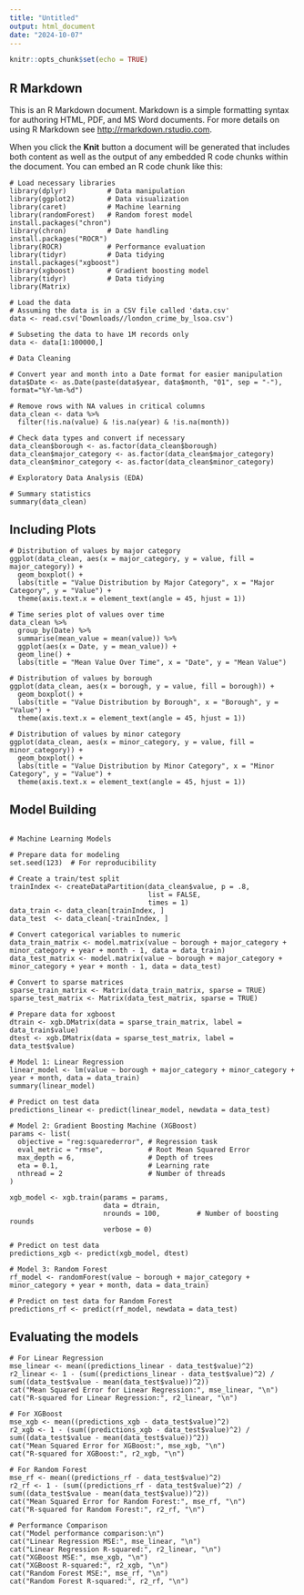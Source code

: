---
title: "Untitled"
output: html_document
date: "2024-10-07"
---

```{r setup, include=FALSE}
knitr::opts_chunk$set(echo = TRUE)
```

## R Markdown

This is an R Markdown document. Markdown is a simple formatting syntax for authoring HTML, PDF, and MS Word documents. For more details on using R Markdown see <http://rmarkdown.rstudio.com>.

When you click the **Knit** button a document will be generated that includes both content as well as the output of any embedded R code chunks within the document. You can embed an R code chunk like this:

```
# Load necessary libraries
library(dplyr)          # Data manipulation
library(ggplot2)        # Data visualization
library(caret)          # Machine learning
library(randomForest)   # Random forest model
install.packages("chron")
library(chron)          # Date handling
install.packages("ROCR")
library(ROCR)           # Performance evaluation
library(tidyr)          # Data tidying
install.packages("xgboost")
library(xgboost)        # Gradient boosting model
library(tidyr)          # Data tidying
library(Matrix)

# Load the data
# Assuming the data is in a CSV file called 'data.csv'
data <- read.csv('Downloads//london_crime_by_lsoa.csv')

# Subseting the data to have 1M records only
data <- data[1:100000,]

# Data Cleaning

# Convert year and month into a Date format for easier manipulation
data$Date <- as.Date(paste(data$year, data$month, "01", sep = "-"), format="%Y-%m-%d")

# Remove rows with NA values in critical columns
data_clean <- data %>%
  filter(!is.na(value) & !is.na(year) & !is.na(month))

# Check data types and convert if necessary
data_clean$borough <- as.factor(data_clean$borough)
data_clean$major_category <- as.factor(data_clean$major_category)
data_clean$minor_category <- as.factor(data_clean$minor_category)

# Exploratory Data Analysis (EDA)

# Summary statistics
summary(data_clean)

```

## Including Plots

```
# Distribution of values by major category
ggplot(data_clean, aes(x = major_category, y = value, fill = major_category)) +
  geom_boxplot() +
  labs(title = "Value Distribution by Major Category", x = "Major Category", y = "Value") +
  theme(axis.text.x = element_text(angle = 45, hjust = 1))

# Time series plot of values over time
data_clean %>%
  group_by(Date) %>%
  summarise(mean_value = mean(value)) %>%
  ggplot(aes(x = Date, y = mean_value)) +
  geom_line() +
  labs(title = "Mean Value Over Time", x = "Date", y = "Mean Value")

# Distribution of values by borough
ggplot(data_clean, aes(x = borough, y = value, fill = borough)) +
  geom_boxplot() +
  labs(title = "Value Distribution by Borough", x = "Borough", y = "Value") +
  theme(axis.text.x = element_text(angle = 45, hjust = 1))

# Distribution of values by minor category
ggplot(data_clean, aes(x = minor_category, y = value, fill = minor_category)) +
  geom_boxplot() +
  labs(title = "Value Distribution by Minor Category", x = "Minor Category", y = "Value") +
  theme(axis.text.x = element_text(angle = 45, hjust = 1))

```

## Model Building

```

# Machine Learning Models

# Prepare data for modeling
set.seed(123)  # For reproducibility

# Create a train/test split
trainIndex <- createDataPartition(data_clean$value, p = .8, 
                                  list = FALSE, 
                                  times = 1)
data_train <- data_clean[trainIndex, ]
data_test  <- data_clean[-trainIndex, ]

# Convert categorical variables to numeric
data_train_matrix <- model.matrix(value ~ borough + major_category + minor_category + year + month - 1, data = data_train)
data_test_matrix <- model.matrix(value ~ borough + major_category + minor_category + year + month - 1, data = data_test)

# Convert to sparse matrices
sparse_train_matrix <- Matrix(data_train_matrix, sparse = TRUE)
sparse_test_matrix <- Matrix(data_test_matrix, sparse = TRUE)

# Prepare data for xgboost
dtrain <- xgb.DMatrix(data = sparse_train_matrix, label = data_train$value)
dtest <- xgb.DMatrix(data = sparse_test_matrix, label = data_test$value)

# Model 1: Linear Regression
linear_model <- lm(value ~ borough + major_category + minor_category + year + month, data = data_train)
summary(linear_model)

# Predict on test data
predictions_linear <- predict(linear_model, newdata = data_test)

# Model 2: Gradient Boosting Machine (XGBoost)
params <- list(
  objective = "reg:squarederror", # Regression task
  eval_metric = "rmse",           # Root Mean Squared Error
  max_depth = 6,                  # Depth of trees
  eta = 0.1,                      # Learning rate
  nthread = 2                     # Number of threads
)

xgb_model <- xgb.train(params = params,
                       data = dtrain,
                       nrounds = 100,         # Number of boosting rounds
                       verbose = 0)

# Predict on test data
predictions_xgb <- predict(xgb_model, dtest)

# Model 3: Random Forest
rf_model <- randomForest(value ~ borough + major_category + minor_category + year + month, data = data_train)

# Predict on test data for Random Forest
predictions_rf <- predict(rf_model, newdata = data_test)

```

## Evaluating the models

```
# For Linear Regression
mse_linear <- mean((predictions_linear - data_test$value)^2)
r2_linear <- 1 - (sum((predictions_linear - data_test$value)^2) / sum((data_test$value - mean(data_test$value))^2))
cat("Mean Squared Error for Linear Regression:", mse_linear, "\n")
cat("R-squared for Linear Regression:", r2_linear, "\n")

# For XGBoost
mse_xgb <- mean((predictions_xgb - data_test$value)^2)
r2_xgb <- 1 - (sum((predictions_xgb - data_test$value)^2) / sum((data_test$value - mean(data_test$value))^2))
cat("Mean Squared Error for XGBoost:", mse_xgb, "\n")
cat("R-squared for XGBoost:", r2_xgb, "\n")

# For Random Forest
mse_rf <- mean((predictions_rf - data_test$value)^2)
r2_rf <- 1 - (sum((predictions_rf - data_test$value)^2) / sum((data_test$value - mean(data_test$value))^2))
cat("Mean Squared Error for Random Forest:", mse_rf, "\n")
cat("R-squared for Random Forest:", r2_rf, "\n")

# Performance Comparison
cat("Model performance comparison:\n")
cat("Linear Regression MSE:", mse_linear, "\n")
cat("Linear Regression R-squared:", r2_linear, "\n")
cat("XGBoost MSE:", mse_xgb, "\n")
cat("XGBoost R-squared:", r2_xgb, "\n")
cat("Random Forest MSE:", mse_rf, "\n")
cat("Random Forest R-squared:", r2_rf, "\n")

```
